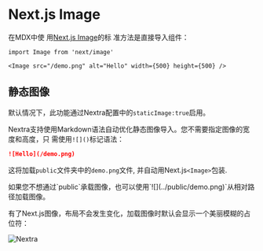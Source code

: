 # Next.js Image

在MDX中使
用[Next.js Image](https://nextjs.org/docs/basic-features/image-optimization)的标
准方法是直接导入组件：

```mdx
import Image from 'next/image'

<Image src="/demo.png" alt="Hello" width={500} height={500} />
```

## 静态图像


<Callout>默认情况下，此功能通过Nextra配置中的`staticImage:true`启用。</Callout>

Nextra支持使用Markdown语法自动优化静态图像导入。您不需要指定图像的宽度和高度，只
需使用`![]()`标记语法：

```md filename="index.mdx"
![Hello](/demo.png)
```

这将加载`public`文件夹中的`demo.png`文件, 并自动用Next.js`<Image>`包装.

<Callout>
  如果您不想通过`public`承载图像，也可以使用`![](../public/demo.png)`从相对路径加载图像。
</Callout>

有了Next.js图像，布局不会发生变化，加载图像时默认会显示一个美丽模糊的占位符：

![Nextra](/og.jpeg)
